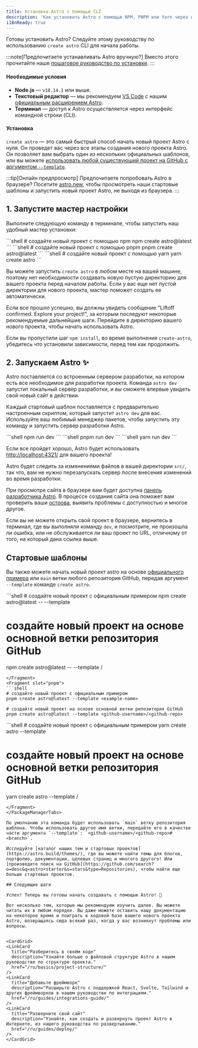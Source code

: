 ```yaml
---
title: Установка Astro с помощью CLI
description: 'Как установить Astro с помощью NPM, PNPM или Yarn через инструмент create-astro CLI.'
i18nReady: true
---
```



Готовы установить Astro? Следуйте этому руководству по использованию `create astro` CLI для начала работы.

:::note[Предпочитаете устанавливать Astro вручную?]
Вместо этого прочитайте наше [пошаговое руководство по установке](/ru/install/manual/).
:::

#### Необходимые условия

- **Node.js** — `v18.14.1` или выше.
- **Текстовый редактор** — мы рекомендуем [VS Code](https://code.visualstudio.com/) с нашим [официальным расширением Astro](https://marketplace.visualstudio.com/items?itemName=astro-build.astro-vscode).
- **Терминал** — доступ к Astro осуществляется через интерфейс командной строки (CLI).

#### Установка

`create astro` — это самый быстрый способ начать новый проект Astro с нуля. Он проведет вас через все этапы создания нового проекта Astro. Он позволяет вам выбрать один из нескольких официальных шаблонов, или вы можете [использовать любой существующий проект на GitHub с аргументом `--template`](#стартовые-шаблоны).

:::tip[Онлайн предпросмотр]
Предпочитаете попробовать Astro в браузере? Посетите [astro.new](https://astro.new/), чтобы просмотреть наши стартовые шаблоны и запустить новый проект Astro, не выходя из браузера.
:::

## 1. Запустите мастер настройки

Выполните следующую команду в терминале, чтобы запустить наш удобный мастер установки:

<PackageManagerTabs>
  <Fragment slot="npm">
  ```shell
  # создайте новый проект с помощью npm
  npm create astro@latest
  ```
  </Fragment>
  <Fragment slot="pnpm">
  ```shell
  # создайте новый проект с помощью pnpm
  pnpm create astro@latest
  ```
  </Fragment>
  <Fragment slot="yarn">
  ```shell
  # создайте новый проект с помощью yarn
  yarn create astro
  ```
  </Fragment>
</PackageManagerTabs>

Вы можете запустить `create astro` в любом месте на вашей машине, поэтому нет необходимости создавать новую пустую директорию для вашего проекта перед началом работы. Если у вас еще нет пустой директории для нового проекта, мастер поможет создать ее автоматически.

Если все прошло успешно, вы должны увидеть сообщение "Liftoff confirmed. Explore your project!", за которым последуют некоторые рекомендуемые дальнейшие шаги. Перейдите в директорию вашего нового проекта, чтобы начать использовать Astro.

Если вы пропустили шаг `npm install`, во время выполнения `create-astro`, убедитесь что установили зависимости, перед тем как продолжить.

## 2. Запускаем Astro ✨

Astro поставляется со встроенным сервером разработки, на котором есть все необходимое для разработки проекта. Команда `astro dev` запустит локальный сервер разработки, и вы сможете впервые увидеть свой новый сайт в действии.

Каждый стартовый шаблон поставляется с предварительно настроенным скриптом, который запустит `astro dev` для вас. Используйте ваш любимый менеджер пакетов, чтобы запустить эту команду и запустить сервер разработки Astro.

<PackageManagerTabs>
  <Fragment slot="npm">
  ```shell
  npm run dev
  ```
  </Fragment>
  <Fragment slot="pnpm">
  ```shell
  pnpm run dev
  ```
  </Fragment>
  <Fragment slot="yarn">
  ```shell
  yarn run dev
  ```
  </Fragment>
</PackageManagerTabs>


Если все пройдет хорошо, Astro будет использовать [http://localhost:4321/](http://localhost:4321/) для вашего проекта!

Astro будет следить за изменениями файлов в вашей директории `src/`, так что, вам не нужно перезапускать сервер после внесения изменений 
во время разработки.

При просмотре сайта в браузере вам будет доступна [панель разработчика Astro](/ru/guides/dev-toolbar/). В процессе создания сайта она поможет вам проверить ваши [острова](/ru/concepts/islands/), выявить проблемы с доступностью и многое другое.

Если вы не можете открыть свой проект в браузере, вернитесь в терминал, где вы выполняли команду `dev`, и посмотрите, не произошла ли ошибка, или не обслуживается ли ваш проект по URL, отличному от того, на который дана ссылка выше.

## Стартовые шаблоны

Вы также можете начать новый проект astro на основе [официального примера](https://github.com/withastro/astro/tree/main/examples) или `main` ветки любого репозитория GitHub, передав аргумент `--template` команде `create astro`.

<PackageManagerTabs>
  <Fragment slot="npm">
  ```shell
  # создайте новый проект с официальным примером
  npm create astro@latest -- --template <example-name>

  # создайте новый проект на основе основной ветки репозитория GitHub
  npm create astro@latest -- --template <github-username>/<github-repo>
  ```
  </Fragment>
  <Fragment slot="pnpm">
  ```shell
  # создайте новый проект с официальным примером
  pnpm create astro@latest --template <example-name>
  
  # создайте новый проект на основе основной ветки репозитория GitHub
  pnpm create astro@latest --template <github-username>/<github-repo>
  ```
  </Fragment>
  <Fragment slot="yarn">
  ```shell
  # создайте новый проект с официальным примером
  yarn create astro --template <example-name>
  
  # создайте новый проект на основе основной ветки репозитория GitHub
  yarn create astro --template <github-username>/<github-repo>
  ```
  </Fragment>
</PackageManagerTabs>

По умолчанию эта команда будет использовать `main` ветку репозитория шаблона. Чтобы использовать другое имя ветки, передайте его в качестве части аргумента `--template`: `<github-username>/<github-repo>#<branch>`.

Исследуйте [каталог наших тем и стартовых проектов](https://astro.build/themes/), где вы можете найти темы для блогов, портфолио, документации, целевых страниц и многого другого! Или [произведите поиск на GitHub](https://github.com/search?o=desc&q=astro+starter&s=stars&type=Repositories), чтобы найти еще больше стартовых проектов.

## Следующие шаги

Успех! Теперь вы готовы начать создавать с помощью Astro! 🥳

Вот несколько тем, которые мы рекомендуем изучить далее. Вы можете читать их в любом порядке. Вы даже можете оставить нашу документацию на некоторое время и поиграть в кодовой базе вашего нового проекта Astro, возвращаясь сюда всякий раз, когда у вас возникнут проблемы или вопросы.


<CardGrid>
  <LinkCard
    title="Разберитесь в своём коде"
    description="Узнайте больше о файловой структуре Astro в нашем руководстве по структуре проекта."
    href="/ru/basics/project-structure/"
  />
  <LinkCard
    title="Добавьте фреймворк"
    description="Расширьте Astro с поддержкой React, Svelte, Tailwind и других фреймворков в нашем руководстве по интеграциям."
    href="/ru/guides/integrations-guide/"
  />
  <LinkCard
    title="Разверните свой сайт"
    description="Узнайте, как создать и развернуть проект Astro в Интернете, из нашего руководства по развертыванию."
    href="/ru/guides/deploy/"
  />
</CardGrid>